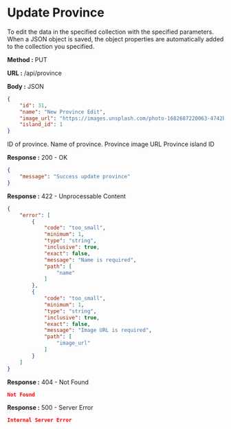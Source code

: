 
# Update Province

To edit the data in the specified collection with the specified parameters.
When a JSON object is saved, the object properties are automatically added to the collection you specified.

**Method :** <Badge variant="info">PUT</Badge>

**URL :** <Badge variant="dark">/api/province</Badge>

**Body :** <Badge variant="purple">JSON</Badge>

```json
{
	"id": 31,
	"name": "New Province Edit",
	"image_url": "https://images.unsplash.com/photo-1682687220063-4742bd7fd538?auto=format&fit=crop&q=60&w=500",
	"island_id": 1
}
```

<Param name="id" type="number" required={true}>
	ID of province.
</Param>
<Param name="name" type="string" required={true}>
	Name of province.
</Param>
<Param name="image_url" type="string" required={true}>
	Province image URL
</Param>
<Param name="island_id" type="number">
	Province island ID
</Param>

**Response :** <BadgeOutline variant="success">200 - OK</BadgeOutline>

```json
{
	"message": "Success update province"
}
```

**Response :** <BadgeOutline variant="info">422 - Unprocessable Content</BadgeOutline>

```json
{
    "error": [
        {
            "code": "too_small",
            "minimum": 1,
            "type": "string",
            "inclusive": true,
            "exact": false,
            "message": "Name is required",
            "path": [
                "name"
            ]
        },
        {
            "code": "too_small",
            "minimum": 1,
            "type": "string",
            "inclusive": true,
            "exact": false,
            "message": "Image URL is required",
            "path": [
                "image_url"
            ]
        }
    ]
}
```

**Response :** <BadgeOutline variant="warning">404 - Not Found</BadgeOutline>

```json
Not Found
```

**Response :** <BadgeOutline variant="danger">500 - Server Error</BadgeOutline>

```json
Internal Server Error
```
